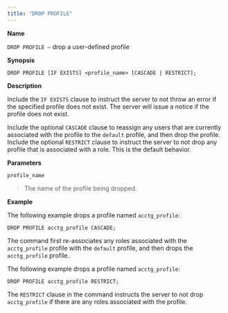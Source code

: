 ```yaml
---
title: "DROP PROFILE"
---
```


**Name**

`DROP PROFILE –` drop a user-defined profile

**Synopsis**

``` text
DROP PROFILE [IF EXISTS] <profile_name> [CASCADE | RESTRICT];
```

**Description**

Include the `IF EXISTS` clause to instruct the server to not throw an error if the specified profile does not exist. The server will issue a notice if the profile does not exist.

Include the optional `CASCADE` clause to reassign any users that are currently associated with the profile to the `default` profile, and then drop the profile. Include the optional `RESTRICT` clause to instruct the server to not drop any profile that is associated with a role. This is the default behavior.

**Parameters**

`profile_name`

> The name of the profile being dropped.

**Example**

The following example drops a profile named `acctg_profile`:

``` text
DROP PROFILE acctg_profile CASCADE;
```

The command first re-associates any roles associated with the `acctg_profile` profile with the `default` profile, and then drops the `acctg_profile` profile.

The following example drops a profile named `acctg_profile`:

``` text
DROP PROFILE acctg_profile RESTRICT;
```

The `RESTRICT` clause in the command instructs the server to not drop `acctg_profile` if there are any roles associated with the profile.
